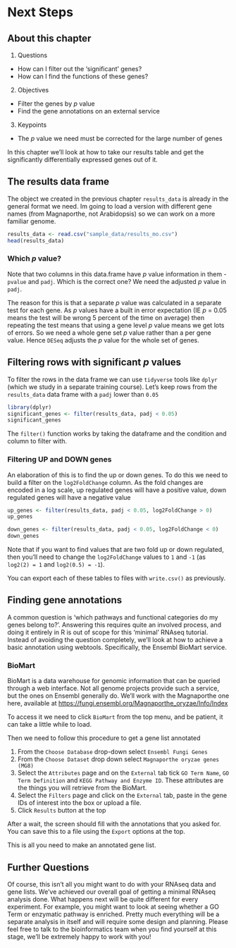 # Next Steps

## About this chapter

1. Questions
  - How can I filter out the 'significant' genes?
  - How can I find the functions of these genes?
2. Objectives
  - Filter the genes by _p_ value
  - Find the gene annotations on an external service
3. Keypoints
  - The _p_ value we need must be corrected for the large number of genes

In this chapter we'll look at how to take our results table and get the significantly differentially expressed genes out of it.

## The results data frame

The object we created in the previous chapter `results_data` is already in the general format we need. Im going to load a version with different gene names (from Magnaporthe, not Arabidopsis) so we can work on a more familiar genome.

```r
results_data <- read.csv("sample_data/results_mo.csv")
head(results_data)
```

### Which _p_ value?

Note that two columns in this data.frame have _p_ value information in them - `pvalue` and `padj`. Which is the correct one? We need the adjusted _p_ value in `padj`.

The reason for this is that a separate _p_ value was calculated in a separate test for each gene. As _p_ values have a built in error expectation (IE _p_ = 0.05 means the test will be wrong 5 percent of the time on average) then repeating the test means that using a gene level _p_ value means we get lots of errors. So we need a whole gene set _p_ value rather than a per gene value. Hence `DESeq` adjusts the _p_ value for the whole set of genes.   

## Filtering rows with significant _p_ values

To filter the rows in the data frame we can use `tidyverse` tools like `dplyr` (which we study in a separate training course). Let's keep rows from the `results_data` data frame with a `padj` lower than `0.05`

```r
library(dplyr)
significant_genes <- filter(results_data, padj < 0.05)
significant_genes
```

The `filter()` function works by taking the dataframe and the condition and column to filter with. 

### Filtering UP and DOWN genes

An elaboration of this is to find the up or down genes. To do this we need to build a filter on the `log2FoldChange` column. As the fold changes are encoded in a log scale, up regulated genes will have a positive value, down regulated genes will have a negative value

```r
up_genes <- filter(results_data, padj < 0.05, log2FoldChange > 0)
up_genes

down_genes <- filter(results_data, padj < 0.05, log2FoldChange < 0)
down_genes
```

Note that if you want to find values that are two fold up or down regulated, then you'll need to change the `log2FoldChange` values to `1` and `-1` (as `log2(2) = 1` and `log2(0.5) = -1`).

You can export each of these tables to files with `write.csv()` as previously.


## Finding gene annotations

A common question is 'which pathways and functional categories do my genes belong to?'. Answering this requires quite an involved process, and doing it entirely in R is out of scope for this 'minimal' RNAseq tutorial. Instead of avoiding the question completely, we'll look at how to achieve a basic annotation using webtools. Specifically, the Ensembl BioMart service.

### BioMart

BioMart is a data warehouse for genomic information that can be queried through a web interface. Not all genome projects provide such a service, but the ones on Ensembl generally do. We'll work with the Magnaporthe one here, available at [https://fungi.ensembl.org/Magnaporthe_oryzae/Info/Index](https://fungi.ensembl.org/Magnaporthe_oryzae/Info/Index)

To access it we need to click `BioMart` from the top menu, and be patient, it can take a little while to load.

Then we need to follow this procedure to get a gene list annotated

  1. From the `Choose Database` drop-down select `Ensembl Fungi Genes`
  2. From the `Choose Dataset` drop down select `Magnaporthe oryzae genes (MG8)`
  3. Select the `Attributes` page and on the `External` tab tick `GO Term Name`, `GO Term Definition` and `KEGG Pathway and Enzyme ID`. These attributes are the things you will retrieve from the BioMart.
  4. Select the `Filters` page and click on the `External` tab, paste in the gene IDs of interest into the box or upload a file.
  5. Click `Results` button at the top
  
After a wait, the screen should fill with the annotations that you asked for. You can save this to a file using the `Export` options at the top.

This is all you need to make an annotated gene list.

## Further Questions

Of course, this isn't all you might want to do with your RNAseq data and gene lists. We've achieved our overall goal of getting a minimal RNAseq analysis done. What happens next will be quite different for every experiment. For example, you might want to look at seeing whether a GO Term or enzymatic pathway is enriched. Pretty much everything will be a separate analysis in itself and will require some design and planning. Please feel free to talk to the bioinformatics team when you find yourself at this stage, we'll be extremely happy to work with you!


